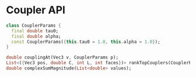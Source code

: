 # Coupler API

```dart
class CouplerParams {
  final double tau0;
  final double alpha;
  const CouplerParams({this.tau0 = 1.0, this.alpha = 1.0});
}

double couplingAt(Vec3 v, CouplerParams p);
List<({Vec3 pos, double C, int L, int faces})> rankTopCouplers(CouplerParams p, int topN);
double complexSumMagnitude(List<double> values);
```
